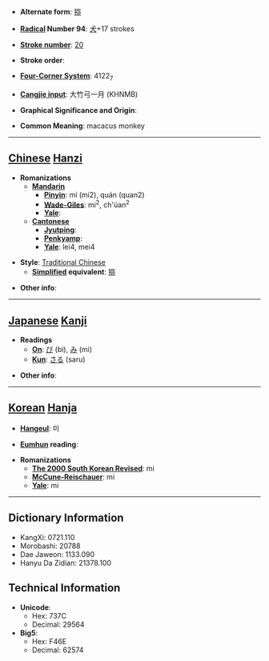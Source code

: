 * '''Alternate form''': [[猕]]

* '''[[Wiktionary:Chinese radical index| Radical]] Number 94''': [[Wiktionary:Chinese radical index 犬|犬]]+17 strokes

* '''[[Wiktionary:Chinese total strokes index|Stroke number]]''': [[Wiktionary:Chinese total strokes index 20|20]]

* '''Stroke order''': 

* '''[[Wiktionary:Chinese four corner index|Four-Corner System]]''': 4122<sub>7</sub>

* '''[[Wiktionary:Chinese Cangjie index|Cangjie input]]''': 大竹弓一月 (KHNMB)

* '''Graphical Significance and Origin''': 

* '''Common Meaning''': macacus monkey

----

== [[Chinese]] [[Hanzi]] ==

* '''Romanizations'''
** '''[[Mandarin]]'''
*** '''[[Pinyin]]''': mí (mi2), quán (quan2)
*** '''[[Wade-Giles]]''': mi<sup>2</sup>, ch'üan<sup>2</sup>
*** '''[[Yale]]''': 
** '''[[Cantonese]]'''
*** '''[[Jyutping]]''':
*** '''[[Penkyamp]]''': 
*** '''[[Yale]]''': lei4, mei4

* '''Style''': [[Traditional Chinese]] 
** '''[[Simplified Chinese|Simplified]] equivalent''': [[猕]]

* '''Other info''': 

----

== [[Japanese]] [[Kanji]] ==

* '''Readings'''
** '''[[On]]''': [[び]] (bi), [[み]] (mi)
** '''[[Kun]]''': [[さる]] (saru)

* '''Other info''':  

----

== [[Korean]] [[Hanja]] ==

* '''[[Hangeul]]''': 미

* '''[[Eumhun]] reading''': 

* '''Romanizations'''
** '''[[The 2000 South Korean Revised Romanization|The 2000 South Korean Revised]]''': mi
** '''[[McCune-Reischauer]]''': mi
** '''[[Yale]]''': mi

----

== Dictionary Information ==

* KangXi: 0721.110
* Morobashi: 20788
* Dae Jaweon: 1133.090
* Hanyu Da Zidian: 21378.100

== Technical Information ==

* '''Unicode''':
** Hex: 737C
** Decimal: 29564
* '''Big5''':
** Hex: F46E
** Decimal: 62574
